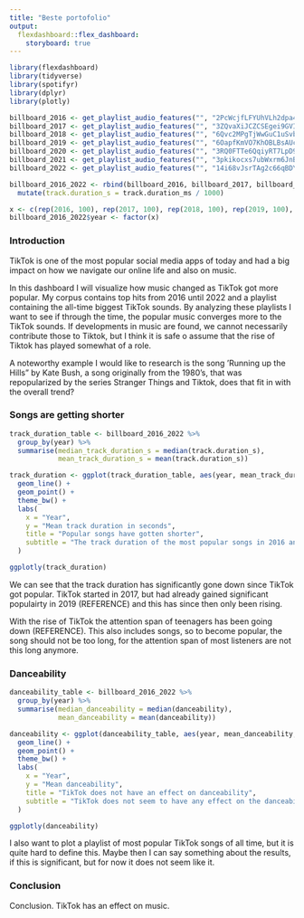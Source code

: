 ```yaml
---
title: "Beste portofolio"
output:
  flexdashboard::flex_dashboard:
    storyboard: true
---
```


```r
library(flexdashboard)
library(tidyverse)
library(spotifyr)
library(dplyr)
library(plotly)

billboard_2016 <- get_playlist_audio_features("", "2PcWcjfLFYUhVLh2dpa4zF")
billboard_2017 <- get_playlist_audio_features("", "3ZQvaXiJCZCSEgei9GVIJp")
billboard_2018 <- get_playlist_audio_features("", "6Qvc2MPgTjWwGuC1uSvbgu")
billboard_2019 <- get_playlist_audio_features("", "6OapfKmVO7KhOBLBsAUcj3")
billboard_2020 <- get_playlist_audio_features("", "3RQ0FTTe6QqiyRT7LpD9Uq")
billboard_2021 <- get_playlist_audio_features("", "3pkikocxs7ubWxrm6JnBBV")
billboard_2022 <- get_playlist_audio_features("", "14i68vJsrTAg2c66qBDYdA")

billboard_2016_2022 <- rbind(billboard_2016, billboard_2017, billboard_2018, billboard_2019, billboard_2020, billboard_2021, billboard_2022) %>%
  mutate(track.duration_s = track.duration_ms / 1000)

x <- c(rep(2016, 100), rep(2017, 100), rep(2018, 100), rep(2019, 100), rep(2020, 100), rep(2021, 100), rep(2022, 100))
billboard_2016_2022$year <- factor(x)
```

### Introduction

TikTok is one of the most popular social media apps of today and had a big impact on how we navigate our online life and also on music.

In this dashboard I will visualize how music changed as TikTok got more popular. My corpus contains top hits from 2016 until 2022 and a playlist containing the all-time biggest TikTok sounds. By analyzing these playlists I want to see if through the time, the popular music converges more to the TikTok sounds. If developments in music are found, we cannot necessarily contribute those to Tiktok, but I think it is safe o assume that the rise of Tiktok has played somewhat of a role. 

A noteworthy example I would like to research is the song 'Running up the Hills" by Kate Bush, a song originally from the 1980's, that was repopularized by the series Stranger Things and Tiktok, does that fit in with the overall trend?

### Songs are getting shorter

```r
track_duration_table <- billboard_2016_2022 %>%
  group_by(year) %>%
  summarise(median_track_duration_s = median(track.duration_s),
            mean_track_duration_s = mean(track.duration_s))

track_duration <- ggplot(track_duration_table, aes(year, mean_track_duration_s, group=1)) +
  geom_line() +
  geom_point() +
  theme_bw() +
  labs(
    x = "Year",
    y = "Mean track duration in seconds",
    title = "Popular songs have gotten shorter",
    subtitle = "The track duration of the most popular songs in 2016 and 2022"
  )

ggplotly(track_duration)
```

We can see that the track duration has significantly gone down since TikTok got popular. TikTok started in 2017, but had already gained significant populairty in 2019 (REFERENCE) and this has since then only been rising.

With the rise of TikTok the attention span of teenagers has been going down (REFERENCE). This also includes songs, so to become popular, the song should not be too long, for the attention span of most listeners are not this long anymore.


### Danceability

```r
danceability_table <- billboard_2016_2022 %>%
  group_by(year) %>%
  summarise(median_danceability = median(danceability),
            mean_danceability = mean(danceability))

danceability <- ggplot(danceability_table, aes(year, mean_danceability, group=1)) +
  geom_line() +
  geom_point() +
  theme_bw() +
  labs(
    x = "Year",
    y = "Mean danceability",
    title = "TikTok does not have an effect on danceability",
    subtitle = "TikTok does not seem to have any effect on the danceability of popular songs"
  )

ggplotly(danceability)
```

I also want to plot a playlist of most popular TikTok songs of all time, but it is quite hard to define this. Maybe then I can say something about the results, if this is significant, but for now it does not seem like it.

### Conclusion

Conclusion. TikTok has an effect on music.